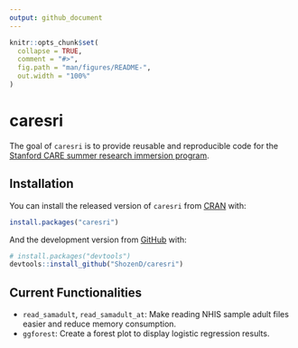 ```yaml
---
output: github_document
---
```


<!-- README.md is generated from README.Rmd. Please edit that file -->

```r
knitr::opts_chunk$set(
  collapse = TRUE,
  comment = "#>",
  fig.path = "man/figures/README-",
  out.width = "100%"
)
```

# caresri

<!-- badges: start -->

<!-- badges: end -->

The goal of `caresri` is to provide reusable and reproducible code for the [Stanford CARE summer research immersion program](https://med.stanford.edu/care/education/student-summer-internship).

## Installation

You can install the released version of `caresri` from [CRAN](https://CRAN.R-project.org) with:

``` r
install.packages("caresri")
```

And the development version from [GitHub](https://github.com/ShozenD/caresri) with:

``` r
# install.packages("devtools")
devtools::install_github("ShozenD/caresri")
```

## Current Functionalities

-   `read_samadult`, `read_samadult_at`: Make reading NHIS sample adult files easier and reduce memory consumption.
-   `ggforest`: Create a forest plot to display logistic regression results.
